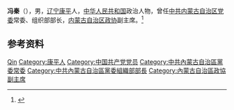 '''冯秦'''（{{bd|1937年|}}），男，[[辽宁|辽宁]][[康平县|康平]]人，[[中华人民共和国|中华人民共和国]]政治人物，曾任[[中共内蒙古自治区党委|中共内蒙古自治区党委]]常委、组织部部长，[[内蒙古自治区政协|内蒙古自治区政协]]副主席。<ref>{{Cite book|title=中华人民共和国职官志|author=何虎生, 李耀东, 向常福主编|publisher=中国社会出版社|year=2003|isbn=9787800883934|location=北京|pages=}}</ref>

== 参考资料 ==
{{reflist}}

{{中国人物小作品}}

{{Authority control}}
{{DEFAULTSORT:Feng冯}}
[[Category:冯姓|Qin]]
[[Category:康平人|Category:康平人]]
[[Category:中国共产党党员|Category:中国共产党党员]]
[[Category:中共內蒙古自治區黨委常委|Category:中共內蒙古自治區黨委常委]]
[[Category:中共內蒙古自治區黨委組織部部長|Category:中共內蒙古自治區黨委組織部部長]]
[[Category:內蒙古自治區政協副主席|Category:內蒙古自治區政協副主席]]